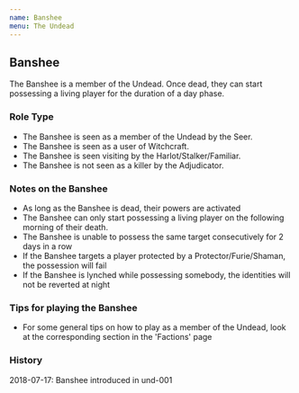 ```yaml
---
name: Banshee
menu: The Undead
---
```


## Banshee

The Banshee is a member of the Undead. Once dead, they can start
possessing a living player for the duration of a day phase.

### Role Type

  - The Banshee is seen as a member of the Undead by the Seer.
  - The Banshee is seen as a user of Witchcraft.
  - The Banshee is seen visiting by the Harlot/Stalker/Familiar.
  - The Banshee is not seen as a killer by the Adjudicator.

### Notes on the Banshee

  - As long as the Banshee is dead, their powers are activated
  - The Banshee can only start possessing a living player on the
    following morning of their death.
  - The Banshee is unable to possess the same target consecutively for 2
    days in a row
  - If the Banshee targets a player protected by a
    Protector/Furie/Shaman, the possession will fail
  - If the Banshee is lynched while possessing somebody, the identities
    will not be reverted at night

### Tips for playing the Banshee

  - For some general tips on how to play as a member of the Undead, look
    at the corresponding section in the 'Factions' page

### History

2018-07-17: Banshee introduced in und-001
